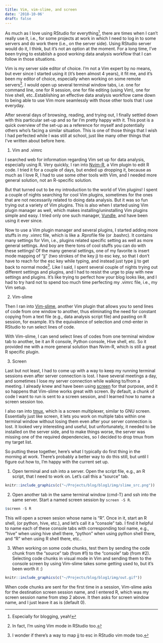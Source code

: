 ```yaml
---
title: Vim, vim-slime, and screen
date: '2018-10-06'
draft: false
---
```


As much as I love using RStudio for everything^[Especially for blogging, yeah!], there are times when I can't really use it, i.e., for some projects at work in which I need to log in to some servers and do work there (i.e., on the server side). Using RStudio server would do it, I think, but it's not an option at the moment. For a long time, I've been trying to establish a good working data analysis workflow that I can follow in those situations.  

Vim is my server side editor of choice. I'm not a Vim expert by no means, but ever since I started using it (it's been almost 4 years), it fit me, and it's been my editor of choice, especially when working on some remote servers^[In fact, I'm using Vim mode in RStudio too.]. I would open up several terminal window tabs, i.e. one for command line, one for R session, one for file editing (using Vim), one for hive shell, etc..Establishing an effective data analysis workflow came down to being able to use Vim more seamlessly with those other tools that I use everyday.  

After several days of browsing, reading, and trying out, I finally settled down with this particular set-up and so far I'm pretty happy with it. This post is a quick overview of the set-up as a reference for myself and potentially others who's facing a similar situation. This is one of those things that I wish I had perfected while I was still at school, just like many other things that I've written about before here. 

1. Vim and .vimrc

I searched web for information regarding Vim set up for data analysis, especially using R. Very quickly, I ran into [Nvim-R](https://github.com/jalvesaq/Nvim-R), a Vim plugin to edit R code. I tried it for a couple of days, but ended up dropping it, because as much as I love R, I had to use some other tools with Vim, and I needed more general solution, not an R-specific solution. 

But that turned out to be my introduction to the world of Vim plugins! I spent a couple of nights searching for cool Vim plugins, sometimes for the ones that are not necessarily related to doing data analysis. But it was so fun trying out a variety of Vim plugins. This is also when I started using Vim plugin manager as well, which makes installing/uninstalling Vim plugins simple and easy. I tried only one such manager, [Vundle](https://github.com/VundleVim/Vundle.vim), and have been using it ever since. 

Now to use a Vim plugin manager and several plugins, I started adding more stuffs in my .vimrc file, which is like a .Rprofile file (or .bashrc). It contains many settings for Vim, i.e., plugins related specific setting as well as more general settings. And boy are there tons of cool stuffs you can do with these settings! Of the many general settings, one of my favorite is insert mode mapping of "jj" (two strokes of the key j) to esc key, so that I don't have to reach for the esc key while typing, and instead just type jj to get back to normal mode^[I wonder if there's a way to map jj to esc in RStudio vim mode too.]. Like I said, I spent several couple of nights trying out different settings and plugins, and I had to resist the urge to play with new settings and plugins. It's like trying to perfect how your blog looks like, and I had to try hard not to spend too much time perfecting my .vimrc file, i.e., my Vim setup.  

2. Vim-slime

Then I ran into [Vim-slime](https://github.com/jpalardy/vim-slime), another Vim plugin that allows you to send lines of code from one window to another, thus eliminating the need for constant copying from a text file (e.g., data analysis script file) and pasting on R session, for example. It's the equivalence of selection and cmd-enter in RStudio to run select lines of code. 

With Vim-slime, I can send select lines of codes from one terminal window tab to another, be it an R console, Python console, Hive shell, etc. So it provided me with a more general solution than Nvim-R, which is still a great R specific plugin. 

3. Screen

Last but not least, I had to come up with a way to keep my running terminal sessions even after server connection is lost. I have several meetings a day, and sometimes I lose my server connection while walking to/from a meeting. I already knew and have been using [screen](https://www.gnu.org/software/screen/) for that purpose, and it so happens that Vim-slime works great with screen. By default, a chunk of code I want to run is sent to a screen session, and I learned how to name a screen session too. 

I also ran into [tmux](https://github.com/tmux/tmux), which is a screen multiplexer, similar to GNU screen. Essentially just like screen, it lets you work on multiple tabs within one terminal window without losing them even after your server connection is lost. It looked very interesting and useful, but unfortunately, it needed to be installed on the server side, and to make things worse, the server was missing one of the required dependencies, so I decided to drop tmux from my target list. 

So putting these together, here's what I typically do first thing in the morning at work. There's probably a better way to do this still, but until I figure out how to, I'm happy with the current set up. 

1. Open terminal and ssh into a server. Open the script file, e.g., an R script, that I need to work on. Let's call this a "source" tab. 

```r
knitr::include_graphics(c("~/Projects/blog/blog1/img/slime_src.png"))
```

2. Open another tab in the same terminal window (cmd-T) and ssh into the same server. Start a named screen session by `screen -S R`.

```r
$screen -S R
```

This will open a screen sesion whose name is "R". Once in it, start an R shell, (or python, hive, etc.), and let's call it a "console" tab. I find it helpful to name each of these console tabs with corresponding tool name, e.g., "hive" when using hive shell there, "python" when using python shell there, and "R" when using R shell there, etc..  

3. When working on some code chunks, test them by sending the code chunk from the "source" tab (from #1) to the "console" tab (from #2). Selecting code chunks in visual mode in Vim and sending them to the console screen by <ctrl-c><ctrl-c> using Vim-slime takes some getting used to, but it's been worth it :)

```r
knitr::include_graphics(c("~/Projects/blog/blog1/img/out.gif"))
```

When code chunks are sent for the first time in a session, Vim-slime asks for the destination screen session name, and I entered R, which was my screen session name from step 2 above. It then asks for screen window name, and I just leave it as is (default 0).   

